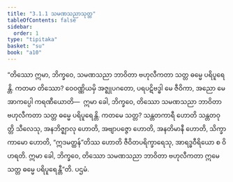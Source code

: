 ```yaml
---
title: "3.1.1 သမဏသညာသုတ္တ"
tableOfContents: false
sidebar:
  order: 1
type: "tipitaka"
basket: "su"
book: "a10"
---
```



<DynamicBreadcrumb />

<Division number="101" book="a10" e="ch" v="17" p="427">

<Paragraph number="925" book="a10">
“တိဿော ဣမာ, ဘိက္ခဝေ, သမဏသညာ ဘာဝိတာ ဗဟုလီကတာ သတ္တ ဓမ္မေ ပရိပူရေန္တိ. ကတမာ တိဿော? ဝေဝဏ္ဏိယမှိ အဇ္ဈုပဂတော, ပရပဋိဗဒ္ဓါ မေ ဇီဝိကာ, အညော မေ အာကပ္ပေါ ကရဏီယောတိ—  ဣမာ ခေါ, ဘိက္ခဝေ, တိဿော သမဏသညာ ဘာဝိတာ ဗဟုလီကတာ သတ္တ ဓမ္မေ ပရိပူရေန္တိ.
</Paragraph>

<Paragraph number="926" book="a10">
ကတမေ သတ္တ? သန္တတကာရီ ဟောတိ သန္တတဝုတ္တိ သီလေသု, အနဘိဇ္ဈာလု ဟောတိ, အဗျာပဇ္ဇော ဟောတိ, အနတိမာနီ ဟောတိ, သိက္ခာကာမော ဟောတိ, “ဣဒမတ္ထန်”တိဿ ဟောတိ ဇီဝိတပရိက္ခာရေသု, အာရဒ္ဓဝီရိယော စ ဝိဟရတိ. ဣမာ ခေါ, ဘိက္ခဝေ, တိဿော သမဏသညာ ဘာဝိတာ ဗဟုလီကတာ ဣမေ သတ္တ ဓမ္မေ ပရိပူရေန္တီ”တိ.

</Paragraph>
</Division>

<Paragraph number="927" type="center" book="a10">
ပဌမံ.
</Paragraph>
